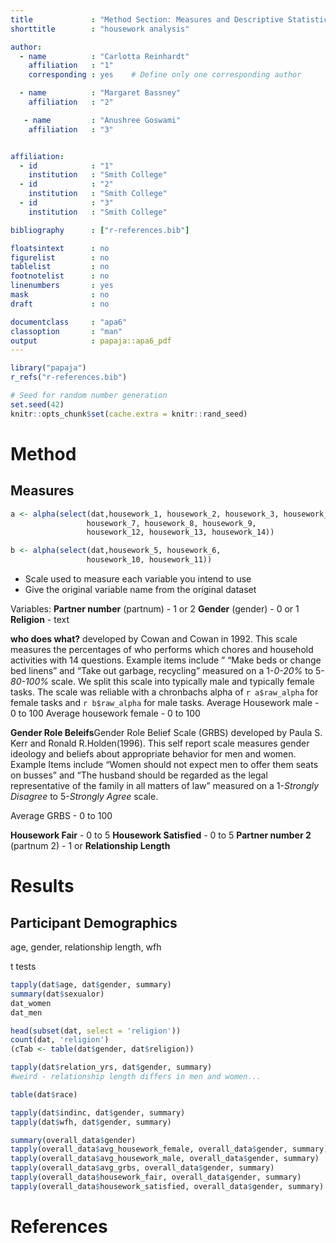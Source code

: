 ```yaml
---
title             : "Method Section: Measures and Descriptive Statistics Write-up"
shorttitle        : "housework analysis"

author:
  - name          : "Carlotta Reinhardt"
    affiliation   : "1"
    corresponding : yes    # Define only one corresponding author

  - name          : "Margaret Bassney"
    affiliation   : "2"

   - name         : "Anushree Goswami"
    affiliation   : "3"


affiliation:
  - id            : "1"
    institution   : "Smith College"
  - id            : "2"
    institution   : "Smith College"
  - id            : "3"
    institution   : "Smith College"

bibliography      : ["r-references.bib"]

floatsintext      : no
figurelist        : no
tablelist         : no
footnotelist      : no
linenumbers       : yes
mask              : no
draft             : no

documentclass     : "apa6"
classoption       : "man"
output            : papaja::apa6_pdf
---
```


```r
library("papaja")
r_refs("r-references.bib")
```

```r
# Seed for random number generation
set.seed(42)
knitr::opts_chunk$set(cache.extra = knitr::rand_seed)
```


# Method
## Measures

```r
a <- alpha(select(dat,housework_1, housework_2, housework_3, housework_4, 
                 housework_7, housework_8, housework_9, 
                 housework_12, housework_13, housework_14))
```
```r
b <- alpha(select(dat,housework_5, housework_6, 
                 housework_10, housework_11))
```
- Scale used to measure each variable you intend to use
- Give the original variable name from the original dataset 

Variables:
**Partner number** (partnum) - 1 or 2
**Gender** (gender) - 0 or 1
**Religion** - text

**who does what?** developed by Cowan and Cowan in 1992. This scale measures the percentages of who performs which chores and household activities with 14 questions. Example items include " "Make beds or change bed linens"  and "Take out garbage, recycling" measured on a 1-*0-20%* to 5-*80-100%* scale. We split this scale into typically male and typically female tasks. The scale was reliable with a chronbachs alpha of `r a$raw_alpha` for female tasks and `r b$raw_alpha` for male tasks.
Average Housework male - 0 to 100
Average housework female - 0 to 100

**Gender Role Beleifs**Gender Role Belief Scale (GRBS) developed by Paula S. Kerr and Ronald R.Holden(1996). This self report scale measures gender ideology and beliefs about appropriate behavior for men and women. Example Items include "Women should not expect men to offer them seats on busses" and "The husband should be regarded as the legal representative of the family in all matters of law" measured on a 1-*Strongly Disagree* to 5-*Strongly Agree* scale.


Average GRBS - 0 to 100

**Housework Fair** - 0 to 5
**Housework Satisfied** - 0 to 5 
**Partner number 2** (partnum 2) - 1 or 
**Relationship Length** 




# Results
## Participant Demographics

age, gender, relationship length, wfh

t tests 

```r

tapply(dat$age, dat$gender, summary)
summary(dat$sexualor)
dat_women
dat_men

head(subset(dat, select = 'religion'))
count(dat, 'religion')
(cTab <- table(dat$gender, dat$religion))

tapply(dat$relation_yrs, dat$gender, summary)
#weird - relationship length differs in men and women... 

table(dat$race)

tapply(dat$indinc, dat$gender, summary)
tapply(dat$wfh, dat$gender, summary)

summary(overall_data$gender)
tapply(overall_data$avg_housework_female, overall_data$gender, summary)
tapply(overall_data$avg_housework_male, overall_data$gender, summary)
tapply(overall_data$avg_grbs, overall_data$gender, summary)
tapply(overall_data$housework_fair, overall_data$gender, summary)
tapply(overall_data$housework_satisfied, overall_data$gender, summary)
```



\newpage

# References

::: {#refs custom-style="Bibliography"}
:::
